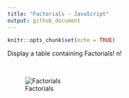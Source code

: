 ```yaml
---
title: "Factorials - JavaScript"
output: github_document
---
```


```r
knitr::opts_chunk$set(echo = TRUE)
```


Display a table containing Factorials! n! 

<br>

![Factorials](https://github.com/papagorgio23/Northwestern/blob/master/440%20-%20Application%20Engineering/Factorials/Factorials.png?raw=true)
